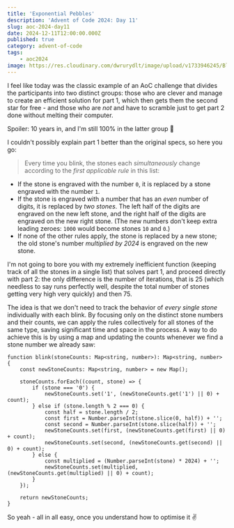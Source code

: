 ```yaml
---
title: 'Exponential Pebbles'
description: 'Advent of Code 2024: Day 11'
slug: aoc-2024-day11
date: 2024-12-11T12:00:00.000Z
published: true
category: advent-of-code
tags:
    - aoc2024
image: https://res.cloudinary.com/dwrurydlt/image/upload/v1733946245/Blog/2024-day-11_ezuir9.webp
---
```


I feel like today was the classic example of an AoC challenge that divides the participants into two distinct groups: those who are clever and manage to create an efficient solution for part 1, which then gets them the second star for free - and those who are _not_ and have to scramble just to get part 2 done without melting their computer.

Spoiler: 10 years in, and I'm still 100% in the latter group 🫠

I couldn't possibly explain part 1 better than the original specs, so here you go:

> Every time you blink, the stones each _simultaneously_ change according to the _first applicable rule_ in this list:

- If the stone is engraved with the number `0`, it is replaced by a stone engraved with the number `1`.
- If the stone is engraved with a number that has an _even_ number of digits, it is replaced by _two stones_. The left half of the digits are engraved on the new left stone, and the right half of the digits are engraved on the new right stone. (The new numbers don't keep extra leading zeroes: `1000` would become stones `10` and `0`.)
- If none of the other rules apply, the stone is replaced by a new stone; the old stone's number _multiplied by 2024_ is engraved on the new stone.

I'm not going to bore you with my extremely inefficient function (keeping track of all the stones in a single list) that solves part 1, and proceed directly with part 2: the only difference is the number of iterations, that is 25 (which needless to say runs perfectly well, despite the total number of stones getting very high very quickly) and then 75.

The idea is that we don't need to track the behavior of _every single stone_ individually with each blink. By focusing only on the distinct stone numbers and their counts, we can apply the rules collectively for all stones of the same type, saving significant time and space in the process.
A way to do achieve this is by using a map and updating the counts whenever we find a stone number we already saw:

```
function blink(stoneCounts: Map<string, number>): Map<string, number> {
    const newStoneCounts: Map<string, number> = new Map();

    stoneCounts.forEach((count, stone) => {
        if (stone === '0') {
            newStoneCounts.set('1', (newStoneCounts.get('1') || 0) + count);
        } else if (stone.length % 2 === 0) {
            const half = stone.length / 2;
            const first = Number.parseInt(stone.slice(0, half)) + '';
            const second = Number.parseInt(stone.slice(half)) + '';
            newStoneCounts.set(first, (newStoneCounts.get(first) || 0) + count);
            newStoneCounts.set(second, (newStoneCounts.get(second) || 0) + count);
        } else {
            const multiplied = (Number.parseInt(stone) * 2024) + '';
            newStoneCounts.set(multiplied, (newStoneCounts.get(multiplied) || 0) + count);
        }
    });

    return newStoneCounts;
}
```

So yeah - all in all easy, once you understand how to optimise it ✌️
